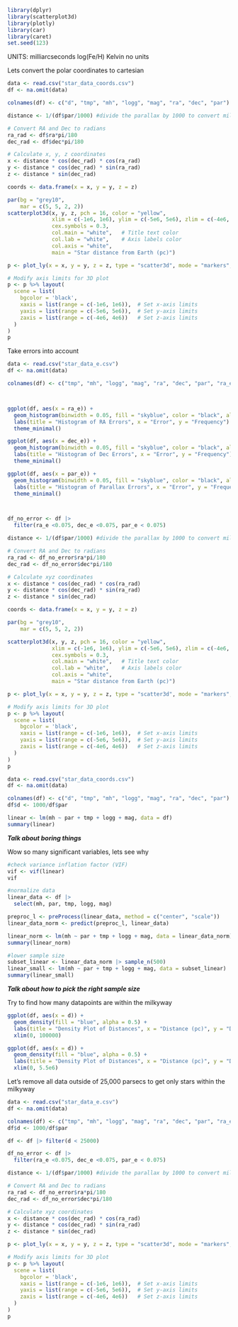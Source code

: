 ```r
library(dplyr)
library(scatterplot3d)
library(plotly)
library(car)
library(caret)
set.seed(123)
```

UNITS:
  milliarcseconds
  log(Fe/H)
  Kelvin
  no units

Lets convert the polar coordinates to cartesian
```r
data <- read.csv("star_data_coords.csv")
df <- na.omit(data)

colnames(df) <- c("d", "tmp", "mh", "logg", "mag", "ra", "dec", "par")

distance <- 1/(df$par/1000) #divide the parallax by 1000 to convert milliarcseconds to arcseconds

# Convert RA and Dec to radians
ra_rad <- df$ra*pi/180
dec_rad <- df$dec*pi/180

# Calculate x, y, z coordinates
x <- distance * cos(dec_rad) * cos(ra_rad)
y <- distance * cos(dec_rad) * sin(ra_rad)
z <- distance * sin(dec_rad)

coords <- data.frame(x = x, y = y, z = z)

par(bg = "grey10",
    mar = c(5, 5, 2, 2))
scatterplot3d(x, y, z, pch = 16, color = "yellow", 
              xlim = c(-1e6, 1e6), ylim = c(-5e6, 5e6), zlim = c(-4e6, 4e6), 
              cex.symbols = 0.3,
              col.main = "white",   # Title text color
              col.lab = "white",    # Axis labels color
              col.axis = "white",
              main = "Star distance from Earth (pc)")

p <- plot_ly(x = x, y = y, z = z, type = "scatter3d", mode = "markers", marker = list(size = 1.5, color = "yellow"))

# Modify axis limits for 3D plot
p <- p %>% layout(
  scene = list(
    bgcolor = 'black',
    xaxis = list(range = c(-1e6, 1e6)),  # Set x-axis limits
    yaxis = list(range = c(-5e6, 5e6)),  # Set y-axis limits
    zaxis = list(range = c(-4e6, 4e6))   # Set z-axis limits
  )
)
p
```
  

Take errors into account
```r
data <- read.csv("star_data_e.csv")
df <- na.omit(data)

colnames(df) <- c("tmp", "mh", "logg", "mag", "ra", "dec", "par", "ra_e", "dec_e", "par_e")



ggplot(df, aes(x = ra_e)) +
  geom_histogram(binwidth = 0.05, fill = "skyblue", color = "black", alpha = 0.7) +
  labs(title = "Histogram of RA Errors", x = "Error", y = "Frequency") +
  theme_minimal()

ggplot(df, aes(x = dec_e)) +
  geom_histogram(binwidth = 0.05, fill = "skyblue", color = "black", alpha = 0.7) +
  labs(title = "Histogram of Dec Errors", x = "Error", y = "Frequency") +
  theme_minimal()

ggplot(df, aes(x = par_e)) +
  geom_histogram(binwidth = 0.05, fill = "skyblue", color = "black", alpha = 0.7) +
  labs(title = "Histogram of Parallax Errors", x = "Error", y = "Frequency") +
  theme_minimal()



df_no_error <- df |>
  filter(ra_e <0.075, dec_e <0.075, par_e < 0.075)

distance <- 1/(df$par/1000) #divide the parallax by 1000 to convert milliarcseconds to arcseconds

# Convert RA and Dec to radians
ra_rad <- df_no_error$ra*pi/180
dec_rad <- df_no_error$dec*pi/180

# Calculate xyz coordinates
x <- distance * cos(dec_rad) * cos(ra_rad)
y <- distance * cos(dec_rad) * sin(ra_rad)
z <- distance * sin(dec_rad)

coords <- data.frame(x = x, y = y, z = z)

par(bg = "grey10",
    mar = c(5, 5, 2, 2))

scatterplot3d(x, y, z, pch = 16, color = "yellow", 
              xlim = c(-1e6, 1e6), ylim = c(-5e6, 5e6), zlim = c(-4e6, 4e6), 
              cex.symbols = 0.3,
              col.main = "white",   # Title text color
              col.lab = "white",    # Axis labels color
              col.axis = "white",
              main = "Star distance from Earth (pc)")

p <- plot_ly(x = x, y = y, z = z, type = "scatter3d", mode = "markers", marker = list(size = 1.5, color = "yellow"))

# Modify axis limits for 3D plot
p <- p %>% layout(
  scene = list(
    bgcolor = 'black',
    xaxis = list(range = c(-1e6, 1e6)),  # Set x-axis limits
    yaxis = list(range = c(-5e6, 5e6)),  # Set y-axis limits
    zaxis = list(range = c(-4e6, 4e6))   # Set z-axis limits
  )
)
p
```

  
  
  
```r
data <- read.csv("star_data_coords.csv")
df <- na.omit(data)

colnames(df) <- c("d", "tmp", "mh", "logg", "mag", "ra", "dec", "par")
df$d <- 1000/df$par

linear <- lm(mh ~ par + tmp + logg + mag, data = df)
summary(linear)
```
***Talk about boring things***

Wow so many significant variables, lets see why
```r
#check variance inflation factor (VIF)
vif <- vif(linear)
vif

#normalize data
linear_data <- df |>
  select(mh, par, tmp, logg, mag)

preproc_l <- preProcess(linear_data, method = c("center", "scale"))
linear_data_norm <- predict(preproc_l, linear_data)

linear_norm <- lm(mh ~ par + tmp + logg + mag, data = linear_data_norm)
summary(linear_norm)

#lower sample size
subset_linear <- linear_data_norm |> sample_n(500)
linear_small <- lm(mh ~ par + tmp + logg + mag, data = subset_linear)
summary(linear_small)
```

***Talk about how to pick the right sample size***
  
Try to find how many datapoints are within the milkyway
```r
ggplot(df, aes(x = d)) +
  geom_density(fill = "blue", alpha = 0.5) +
  labs(title = "Density Plot of Distances", x = "Distance (pc)", y = "Density") +
  xlim(0, 100000)

ggplot(df, aes(x = d)) +
  geom_density(fill = "blue", alpha = 0.5) +
  labs(title = "Density Plot of Distances", x = "Distance (pc)", y = "Density") +
  xlim(0, 5.5e6)
```

Let's remove all data outside of 25,000 parsecs to get only stars within the milkyway
```r
data <- read.csv("star_data_e.csv")
df <- na.omit(data)

colnames(df) <- c("tmp", "mh", "logg", "mag", "ra", "dec", "par", "ra_e", "dec_e", "par_e")
df$d <- 1000/df$par

df <- df |> filter(d < 25000)

df_no_error <- df |>
  filter(ra_e <0.075, dec_e <0.075, par_e < 0.075)

distance <- 1/(df$par/1000) #divide the parallax by 1000 to convert milliarcseconds to arcseconds

# Convert RA and Dec to radians
ra_rad <- df_no_error$ra*pi/180
dec_rad <- df_no_error$dec*pi/180

# Calculate xyz coordinates
x <- distance * cos(dec_rad) * cos(ra_rad)
y <- distance * cos(dec_rad) * sin(ra_rad)
z <- distance * sin(dec_rad)

p <- plot_ly(x = x, y = y, z = z, type = "scatter3d", mode = "markers", marker = list(size = 1.5, color = "yellow"))

# Modify axis limits for 3D plot
p <- p %>% layout(
  scene = list(
    bgcolor = 'black',
    xaxis = list(range = c(-1e6, 1e6)),  # Set x-axis limits
    yaxis = list(range = c(-5e6, 5e6)),  # Set y-axis limits
    zaxis = list(range = c(-4e6, 4e6))   # Set z-axis limits
  )
)
p
```

  
  
  
  
  
  
  